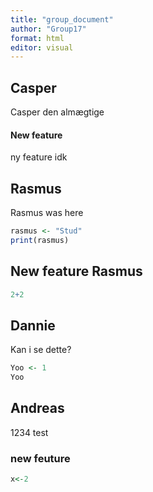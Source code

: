 ```yaml
---
title: "group_document"
author: "Group17"
format: html
editor: visual
---
```


## Casper

Casper den almægtige

#### New feature

ny feature idk

## Rasmus

Rasmus was here

```r
rasmus <- "Stud"
print(rasmus)
```

## New feature Rasmus

```r
2+2
```

## Dannie

Kan i se dette?

```r
Yoo <- 1
Yoo
```

## Andreas

1234 test

### new feuture

```r
x<-2
```
